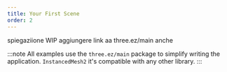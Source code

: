 ```yaml
---
title: Your First Scene
order: 2
---
```


spiegaziione WIP aggiungere link aa three.ez/main anche

:::note 
All examples use the `three.ez/main` package to simplify writing the application. 
`InstancedMesh2` it's compatible with any other library.
:::

<Example path='first-scene'/>
